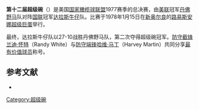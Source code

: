 {{noteTA
|1=zh-cn:超级碗; zh-tw:超級盃; zh-hk:超級碗;
}}
'''第十二届超级碗'''（{{lang|en|Super Bowl XII}}）是美国[[国家橄榄球联盟|国家橄榄球联盟]]1977赛季的总决赛，由[[美国橄榄球联合会|美联]]冠军[[丹佛野马|丹佛野马]]队对阵[[国家橄榄球联合会|国联]]冠军[[达拉斯牛仔|达拉斯牛仔]]队。比赛于1978年1月15日在[[新奥尔良|新奥尔良]]的[[路易斯安娜超级巨蛋|路易斯安娜超级巨蛋]]举行。

最终，达拉斯牛仔队以27-10战胜丹佛野马队，第二次夺得超级碗冠军。[[防守截锋|防守截锋]][[兰迪·怀特|兰迪·怀特]]（Randy White）与[[防守端锋|防守端锋]][[哈维·马丁|哈维·马丁]]（Harvey Martin）共同分享[[超级碗最有价值球员|最有价值球员]]称号。

== 参考文献 ==
{{ReflistH}}
* {{cite web|url=http://www.nfl.com/superbowl/history/recap/sb{{lc:XII}}|title=Super Bowl XII|publisher=Official NFL web site}}{{Dead link|date=2018年6月 |bot=InternetArchiveBot |fix-attempted=no }}{{en}}
{{ReflistF}}

{{Super Bowl}}

[[Category:超级碗|Category:超级碗]]

{{American Football-stub}}